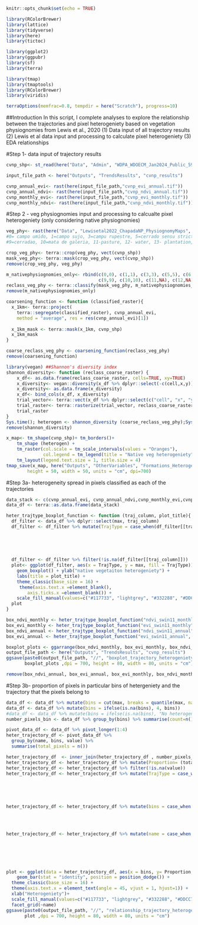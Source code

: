 ```r
knitr::opts_chunk$set(echo = TRUE)
```

```r
library(RColorBrewer)
library(lattice)
library(tidyverse)
library(here)
library(tictoc)

library(ggplot2)
library(ggpubr)
library(sf)
library(terra)

library(tmap)
library(tmaptools)
library(RColorBrewer)
library(viridis)

terraOptions(memfrac=0.8, tempdir = here("Scratch"), progress=10)
```
##Introduction
In this script, I complete analyses to explore the relationship between the trajectories and pixel heterogeniety based on vegetation physiognomies from Lewis et al., 2020
(1) Data input of all trajectory results
(2) Lewis et al data input and processing to calculate pixel heterogeniety
(3) EDA relationships

#Step 1- data input of trajectory results
```r
cvnp_shp<- st_read(here("Data", "Admin", "WDPA_WDOECM_Jan2024_Public_59_shp","WDPA_WDOECM_Jan2024_Public_59_shp_0", "WDPA_WDOECM_Jan2024_Public_59_shp-polygons.shp")) 

input_file_path <- here("Outputs", "TrendsResults", "cvnp_results")

cvnp_annual_evi<- rast(here(input_file_path,"cvnp_evi_annual.tif"))
cvnp_annual_ndvi<- rast(here(input_file_path,"cvnp_ndvi_annual.tif"))
cvnp_monthly_evi<- rast(here(input_file_path,"cvnp_evi_monthly.tif"))
cvnp_monthly_ndvi<- rast(here(input_file_path,"cvnp_ndvi_monthly.tif"))

```

#Step 2 - veg physiognomies input and processing to calcualte pixel heterogeniety (only considering native physiognomies)
```r
veg_phy<- rast(here("Data", "Lewisetal2022_ChapadaNP_PhysiognomyMaps", "PNCV_vegMap_woText.tif"))
#0= campo umido, 1=campo sujo, 3=campu rupestre, 5=cerrado sensu stricto, 6=cerrado rupestre, 8=verada
#9=cerradao, 10=mata de galeria, 11-pasture, 12- water, 13- plantation, 14- agriculture, 15- nonvegetated

crop_veg_phy<- terra::crop(veg_phy, vect(cvnp_shp))
mask_veg_phy<- terra::mask(crop_veg_phy, vect(cvnp_shp))
remove(crop_veg_phy, veg_phy)

m_nativephysiognomies_only<- rbind(c(0,0), c(1,1), c(3,3), c(5,5), c(6,6), c(8,8),
                                   c(9,9), c(10,10), c(11,NA), c(12,NA), c(13,NA), c(14,NA), c(15, NA)) # Excluding anthropic physiognomies and calculating richness of native physiognomies
reclass_veg_phy <- terra::classify(mask_veg_phy, m_nativephysiognomies_only)
remove(m_nativephysiognomies_only)

coarsening_function <- function (classified_raster){
  x_1km<- terra::project(
    terra::segregate(classified_raster), cvnp_annual_evi,
    method = "average", res = res(cvnp_annual_evi)[1])
 
  x_1km_mask <- terra::mask(x_1km, cvnp_shp)
  x_1km_mask
}

coarse_reclass_veg_phy <- coarsening_function(reclass_veg_phy)
remove(coarsening_function)

library(vegan) ##Shannon's diversity index
shannon_diversity<- function (reclass_coarse_raster) {
    x_df<- as.data.frame(reclass_coarse_raster, cells=TRUE, xy=TRUE)
    x_diversity<- vegan::diversity(x_df %>% dplyr::select(-c(cell,x,y)), index="shannon")
    x_diversity<- as.data.frame(x_diversity)
    x_df<- bind_cols(x_df, x_diversity)
    trial_vector<- terra::vect(x_df %>% dplyr::select(c("cell", "x", "y", "x_diversity")), geom=c("x", "y"), crs="epsg:4326")
    trial_raster<- terra::rasterize(trial_vector, reclass_coarse_raster, "x_diversity", fun="max")
    trial_raster
}
Sys.time(); heterogen <- shannon_diversity (coarse_reclass_veg_phy);Sys.time()
remove(shannon_diversity)

x_map<- tm_shape(cvnp_shp)+ tm_borders()+
    tm_shape (heterogen) + 
    tm_raster(col.scale = tm_scale_intervals(values = "Oranges"),
              col.legend = tm_legend(title = "Native veg heterogeniety")) +
    tm_layout(legend.text.size = 1, title.size = 4) 
tmap_save(x_map, here("Outputs", "OtherVariables", "Formations_Heterogeniety", "cvnp_pixelheterogeniety.png"),
        height = 50, width = 50, units = "cm", dpi=700)


```

#Step 3a- heterogeneity spread in pixels classified as each of the trajectories
```r
data_stack <- c(cvnp_annual_evi, cvnp_annual_ndvi,cvnp_monthly_evi,cvnp_monthly_ndvi, heterogen)
data_df <- terra::as.data.frame(data_stack)

heter_trajtype_boxplot_function <- function (traj_column, plot_title){
  df_filter <- data_df %>% dplyr::select(max, traj_column)
  df_filter <- df_filter %>% mutate(TrajType = case_when(df_filter[[traj_column]] == 2~" Linear Increase",
                                                                         df_filter[[traj_column]] == 3 ~"No trend",
                                                                         df_filter[[traj_column]] == 4 ~"Step Decrease",
                                                                         df_filter[[traj_column]] == 5 ~ "Step Increase",
                                                                         df_filter[[traj_column]] == 8 ~ "Quadratic Increase (acc)",
                                                                         df_filter[[traj_column]] == 9 ~ "Quadratic Increase (dec)"))
  df_filter <- df_filter %>% filter(!is.na(df_filter[[traj_column]]))
  plot<- ggplot(df_filter, aes(x = TrajType, y = max, fill = TrajType)) + 
    geom_boxplot() + ylab("native vegetaiton heterogeniety") +
    labs(title = plot_title) +
    theme_classic(base_size = 16) +
     theme(axis.text.x =element_blank(),
        axis.ticks.x =element_blank()) +
    scale_fill_manual(values=c("#117733", "lightgrey", "#332288", "#DDCC77", "#882255", "#88CCEE"))
  plot 
}

box_ndvi_monthly <- heter_trajtype_boxplot_function("ndvi_swin11_monthly", "NDVI(monthly)")
box_evi_monthly <- heter_trajtype_boxplot_function("evi_swin11_monthly", "EVI(monthly)")
box_ndvi_annual <- heter_trajtype_boxplot_function("ndvi_swin11_annual", "NDVI(annual)")
box_evi_annual <- heter_trajtype_boxplot_function("evi_swin11_annual", "EVI(annual)")

boxplot_plots <- ggarrange(box_ndvi_monthly, box_evi_monthly, box_ndvi_annual, box_evi_annual, ncol =2, nrow=2 )
output_file_path <- here("Outputs", "TrendsResults", "cvnp_results")
ggsave(paste0(output_file_path, "//", "boxplot_trajectory_heterogeniety.png"),
       boxplot_plots ,dpi = 700, height = 80, width = 80, units = "cm")

remove(box_ndvi_annual, box_evi_annual, box_evi_monthly, box_ndvi_monthly, boxplot_plots, heter_trajtype_boxplot_function)
```

#Step 3b- proportion of pixels in particular bins of hetergeniety and the trajectory that the pixels belong to
```r
data_df <- data_df %>% mutate(bins = cut(max, breaks = quantile(max, na.rm= TRUE), right = FALSE, labels = FALSE, ordered_result = TRUE))
data_df <- data_df %>% mutate(bins = ifelse(is.na(bins), 4, bins))
#data_df <- data_df %>% mutate(bins = ifelse(is.na(bins), "No heterogeniety", bins))
number_pixels_bin <- data_df %>% group_by(bins) %>% summarise(count=n())

pivot_data_df <- data_df %>% pivot_longer(1:4)
heter_trajectory_df <- pivot_data_df %>%
  group_by(name, bins, value) %>%
  summarise(total_pixels = n())

heter_trajectory_df  <- inner_join(heter_trajectory_df , number_pixels_bin)
heter_trajectory_df <- heter_trajectory_df %>% mutate(Proportion= (total_pixels/count)*100) #nrow 
heter_trajectory_df <- heter_trajectory_df %>% filter(!is.na(value))
heter_trajectory_df <- heter_trajectory_df %>% mutate(TrajType = case_when(value == 2~" Linear Increase",
                                                                         value == 3 ~"No trend",
                                                                         value == 4 ~"Step Decrease",
                                                                         value == 5 ~ "Step Increase",
                                                                         value == 8 ~ "Quadratic Increase (acc)",
                                                                         value == 9 ~ "Quadratic Increase (dec)"))
heter_trajectory_df <- heter_trajectory_df %>% mutate(bins = case_when (bins == 1~"1st quantile",
                                                                        bins == 2 ~ "2nd quantile",
                                                                        bins == 3 ~ "3rd quantile",
                                                                        bins == 4 ~ "4th quantile",
                                                                        TRUE ~"No heterogeniety"))
heter_trajectory_df <- heter_trajectory_df %>% mutate(name = case_when (name == "evi_swin11_annual" ~"EVI(annual)",
                                                                        name == "evi_swin11_monthly" ~"EVI(monthly)",
                                                                        name == "ndvi_swin11_annual" ~"NDVI(annual)",
                                                                        TRUE ~ "NDVI(monthly)"))

  

plot <- ggplot(data = heter_trajectory_df, aes(x = bins, y= Proportion, fill = TrajType))+
    geom_bar(stat = "identity", position = position_dodge()) + 
  theme_classic(base_size = 16) +
  theme(axis.text.x = element_text(angle = 45, vjust = 1, hjust=1)) +
  xlab("Heterogeniety")+
  scale_fill_manual(values=c("#117733", "lightgrey", "#332288", "#DDCC77", "#882255", "#88CCEE"))+
  facet_grid(~name)
ggsave(paste0(output_file_path, "//", "relationship_trajectory_heterogeniety.png"),
       plot ,dpi = 700, height = 80, width = 80, units = "cm")




```
